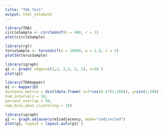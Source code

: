 ```yaml
---
title: "TDA Test"
output: html_notebook
---
```


```r
library(TDA)
circleSample <- circleUnif(n = 400, r = 1)
plot(circleSample)
```
```r
library(rgl)
torusSample <- torusUnif(n = 10000, a = 1.8, c = 5)
plot3d(torusSample)
```

```r
library(igraph)
g1 <- graph( edges=c(1,2, 2,3, 3, 1), n=10 )
plot(g1)
```

```r
library(TDAmapper)
m1 <- mapper1D(
distance_matrix = dist(data.frame( x=2*cos(0.5*(1:100)), y=sin(1:100) )), filter_values = 2*cos(0.5*(1:100)),
num_intervals = 10,
percent_overlap = 50,
num_bins_when_clustering = 10)
```

```r
library(igraph)
g1 <- graph.adjacency(m1$adjacency, mode="undirected")
plot(g1, layout = layout.auto(g1) )
```
